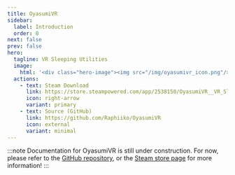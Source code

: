 ```yaml
---
title: OyasumiVR
sidebar:
  label: Introduction
  order: 0
next: false
prev: false
hero:
  tagline: VR Sleeping Utilities
  image:
    html: '<div class="hero-image"><img src="/img/oyasumivr_icon.png"/></div>'
  actions:
    - text: Steam Download
      link: https://store.steampowered.com/app/2538150/OyasumiVR__VR_Sleeping_Utilities/
      icon: right-arrow
      variant: primary
    - text: Source (GitHub)
      link: https://github.com/Raphiiko/OyasumiVR
      icon: external
      variant: minimal
---
```



:::note
Documentation for OyasumiVR is still under construction. For now, please refer to the [GitHub repository](https://github.com/Raphiiko/OyasumiVR), or the [Steam store page](https://store.steampowered.com/app/2538150/OyasumiVR__VR_Sleeping_Utilities/) for more information!
:::
